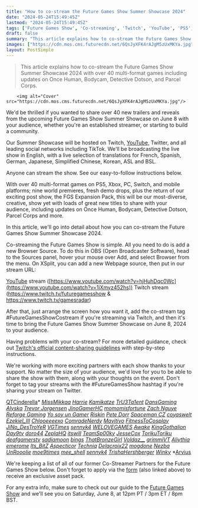 ```yaml
---
title: "How to co-stream the Future Games Show Summer Showcase 2024"
date: "2024-05-24T15:49:45Z"
lastmod: "2024-05-24T15:49:45Z"
tags: ['Future Games Show', 'Co-streaming', 'Twitch', 'YouTube', 'PS5', 'Xbox', 'PC', 'Switch', 'Mobile', 'World Premieres', 'Demo Drops', 'FGS Expansion Pack', 'Britt Baron', 'Roger Clark', 'Once Human', 'Bodycam', 'Detective Dotson', 'Parcel Corps']
draft: false
summary: "This article explains how to co-stream the Future Games Show Summer Showcase 2024 with over 40 multi-format games including updates on Once Human, Bodycam, Detective Dotson, and Parcel Corps."
images: ["https://cdn.mos.cms.futurecdn.net/6QsJyXFK4rAJgM5zUxMKYa.jpg"]
layout: PostSimple
---
```

> This article explains how to co-stream the Future Games Show Summer Showcase 2024 with over 40 multi-format games including updates on Once Human, Bodycam, Detective Dotson, and Parcel Corps.


        <img alt="Cover" src="https://cdn.mos.cms.futurecdn.net/6QsJyXFK4rAJgM5zUxMKYa.jpg"/>
        
We'd be thrilled if you wanted to share over 40 new trailers and reveals from the upcoming Future Games Show Summer Showcase on June 8 with your audience, whether you're an established streamer, or starting to build a community.

Our Summer Showcase will be hosted on Twitch, [YouTube,](https://www.youtube.com/watch?v=1jXmyz452hs) Twitter, and all leading social networks including TikTok. We'll be broadcasting the live show in English, with a live selection of translations for French, Spanish, German, Japanese, Simplified Chinese, Korean, ASL and BSL.

Anyone can stream the show. See our easy-to-follow instructions below.

With over 40 multi-format games on PS5, Xbox, PC, Switch, and mobile platforms; nine world premieres, fresh demo drops, plus the return of our exciting post show, the FGS Expansion Pack, this will be our most-diverse, creative, show yet with loads of great new titles to share with your audience, including updates on Once Human, Bodycam, Detective Dotson, Parcel Corps and more.



In this article, we'll go into detail about how you can co-stream the Future Games Show Summer Showcase 2024.



Co-streaming the Future Games Show is simple. All you need to do is add a new Browser Source. To do this in OBS (Open Broadcaster Software), head to the Sources panel, hover your mouse over Add, and select Browser from the menu. On XSplit, you can add a new Webpage source, then put in our stream URL:

[YouTube](https://www.gamesradar.com/tag/youtube/) stream ([https://www.youtube.com/watch?v=hjHuhDqc0Wc](https://www.youtube.com/watch?v=1jXmyz452hs))
Twitch stream ([<u>https://www.twitch.tv/futuregamesshow</u>](https://www.twitch.tv/futuregamesshow) & [<u>https://www.twitch.tv/gamesradar</u>](https://www.twitch.tv/gamesradar))

After that, just arrange the screen how you want it, add the co-stream tag #FutureGamesShowCostream if you're streaming via Twitch, and then it's time to bring the Future Games Show Summer Showcase on June 8, 2024 to your audience. 

Having problems with your co-stream? For more detailed guidance, check out [Twitch's official content-sharing guidelines](https://help.twitch.tv/s/article/twitch-content-sharing-guidelines?language=en_US#co-streaming) with step-by-step instructions.

We're working with more exciting partners with each show thanks to your support. No matter the size of your audience, we'd love for you to be able to share the show with them, along with your thoughts on the event. Don't forget to tag your streams with the #FutureGamesShow hashtag if you're sharing your stream on Twitter.

[<u>QTCinderella</u>](http://twitch.tv/QTCinderella)*
*[<u>MissMikkaa</u>](http://twitch.tv/MissMikkaa)*
*[<u>Harrie</u>](https://www.twitch.tv/harrie)*
*[<u>Kamikatze</u>](https://www.twitch.tv/kamikatze)*
*[<u>TrU3Ta1ent</u>](https://www.twitch.tv/tru3ta1ent)*
*[<u>DansGaming</u>](https://www.twitch.tv/dansgaming)*
*[<u>Alyska</u>](https://www.twitch.tv/alyska)*
*[<u>Trevor Jorgensen</u>](http://forallmanakind/)*
*[<u>JinoGamerHC</u>](https://www.twitch.tv/jino_destroyer/videos)*
*[<u>momomisfortune</u>](https://www.twitch.tv/momomisfortune)*
*[<u>Zach Nguye</u>](https://www.twitch.tv/zeenigami/)*
*[Reforge Gaming](https://www.youtube.com/@ReforgeGaming)
[Yo soy un Gamer](https://www.youtube.com/@yosoyungamer)
[<u>Riskin</u>](https://www.twitch.tv/riskin)*
*[<u>Pete Dorr</u>](https://www.twitch.tv/petedorr)*
*[<u>Spaceman CZ</u>](https://www.twitch.tv/spacemancz)*
*[<u>coyaswelt</u>](https://www.twitch.tv/coyaswelt)*
*[<u>Ezekiel_III</u>](https://www.twitch.tv/ezekiel_iii)*
*[<u>Chlooeeeexo</u>](https://www.twitch.tv/chlooeeeexo)*
*[<u>ComradeNerdy</u>](https://www.twitch.tv/comradenerdy)*
*[<u>Mavitivo</u>](https://www.twitch.tv/mavitivo)*
*[<u>FitnessToCosplay</u>](https://www.twitch.tv/fitnesstocosplay)*
*[<u>JiNo_DesTroYeR</u>](https://www.twitch.tv/jino_destroyer)*
*[<u>VGTimes</u>](https://www.twitch.tv/vgtimes)*
*[<u>sennyk4</u>](https://www.twitch.tv/sennyk4)*
*[<u>WELOVEGAMES</u>](https://www.twitch.tv/welovegames)*
*[<u>Awake</u>](http://twitch.tv/Awake)*
*[<u>KingGothalion</u>](http://twitch.tv/KingGothalion)*
*[<u>Day9tv</u>](http://twitch.tv/Day9tv)*
*[<u>doro44</u>](http://twitch.tv/doro44)*
*[<u>ZeplaHQ</u>](http://twitch.tv/ZeplaHQ)*
*[<u>itswill</u>](http://twitch.tv/itswill)*
*[<u>TeamSp00ky</u>](http://twitch.tv/TeamSp00ky)*
*[<u>JesseCox</u>](http://twitch.tv/JesseCox)*
*[<u>TorikuToriku</u>](http://twitch.tv/TorikuToriku)*
*[<u>deafgamerstv</u>](https://www.twitch.tv/deafgamerstv)*
*[<u>sadiamoon</u>](https://www.twitch.tv/sadiamoon)*
*[<u>bings</u>](http://twitch.tv/bings)*
*[<u>ThatBronzeGirl</u>](http://twitch.tv/ThatBronzeGirl)*
*[<u>Voldaz__</u>](http://twitch.tv/Voldaz__)*
*[<u>grimmiVT</u>](http://twitch.tv/grimmiVT)*
*[<u>Aliythia</u>](http://twitch.tv/Aliythia)*
*[<u>emerome</u>](http://twitch.tv/emerome)*
*[<u>Its_BitZ</u>](http://twitch.tv/Its_BitZ)*
*[<u>Aspecticor</u>](http://twitch.tv/Aspecticor)*
*[<u>Techniq</u>](http://twitch.tv/Techniq)*
*[<u>Delacroix22</u>](http://twitch.tv/Delacroix22)*
*[<u>mogdone</u>](http://twitch.tv/mogdone)*
*[<u>Nezba</u>](http://twitch.tv/Nezba)*
*[<u>UnRooolie</u>](http://twitch.tv/UnRooolie)*
*[<u>moe9times</u>](http://twitch.tv/moe9times)*
*[<u>mee_shell</u>](http://twitch.tv/mee_shell)*
*[<u>sennyk4</u>](http://twitch.tv/sennyk4)*
*[<u>TrishaHershberger</u>](http://twitch.tv/TrishaHershberger)*
*[<u>Winky</u>](http://twitch.tv/Winky)*
*[<u>Arvius</u>](http://twitch.tv/Arvius)

We're keeping a list of all of our former Co-Streamer Partners for the Future Games Show below. Don't forget to apply via the [form](https://docs.google.com/forms/d/e/1FAIpQLSfZz3yaD9lJ0SsPjE_qhf7WylRuiGO2km5wczynUUOPVlkV7w/viewform) (also linked above) to receive an exclusive asset pack.

For any extra info, make sure to check out our guide to the [Future Games Show](https://www.gamesradar.com/future-games-show/) and we'll see you on Saturday, June 8, at 12pm PT / 3pm ET / 8pm BST.
        